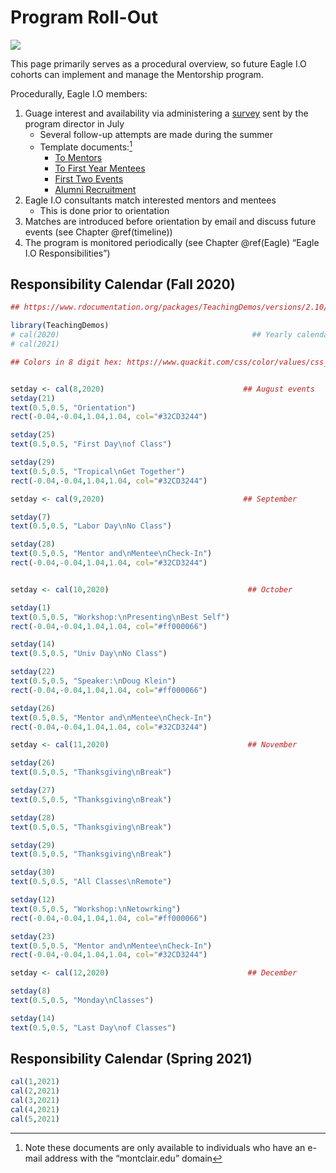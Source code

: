 
# Program Roll-Out {#procedure}

![](images\manage.jpg)

This page primarily serves as a procedural overview, so future Eagle I.O cohorts can implement and manage the Mentorship program.

Procedurally, Eagle I.O members:

1) Guage interest and availability via administering a  [survey](https://survey.az1.qualtrics.com/jfe/form/SV_1TFZ0AIYBpsyh6Z) sent by the program director in July
    +  Several follow-up attempts are made during the summer 
    + Template documents:^[Note these documents are only available to individuals who have an e-mail address with the "montclair.edu" domain]  
        * [To Mentors](https://drive.google.com/open?id=1oDPE6IKPpk-vFezMzAU6uGP9HiTDfH4DSmJT1TQdXYU)  
        * [To First Year Mentees](https://drive.google.com/open?id=1BWLyBbBIcMEBeRxTNhBaLzbWkEPXThcO44qSh4HwTpw)  
        * [First Two Events](https://docs.google.com/document/d/1o_W0KReXqGGoR6jn1zabX6syhJ2sNjMZH8RPBwtfbnI/edit?usp=sharing)
        * [Alumni Recruitment](https://docs.google.com/document/d/1pGMk17GrXaWcjsuM3HTSouYSGxK_JAm5UVDu6EI7lI0/edit)

2) Eagle I.O consultants match interested mentors and mentees
    + This is done prior to orientation
3) Matches are introduced before orientation by email and discuss future events (see Chapter \@ref(timeline)) 
4) The program is monitored periodically (see Chapter \@ref(Eagle) "Eagle I.O Responsibilities")

## Responsibility Calendar (Fall 2020) {#fall20}

```{r Fall2020, echo=FALSE, warning=FALSE}

## https://www.rdocumentation.org/packages/TeachingDemos/versions/2.10/topics/cal

library(TeachingDemos)
# cal(2020)                                           ## Yearly calendars
# cal(2021)

## Colors in 8 digit hex: https://www.quackit.com/css/color/values/css_hex_color_notation_8_digits.cfm


setday <- cal(8,2020)                               ## August events
setday(21)
text(0.5,0.5, "Orientation")
rect(-0.04,-0.04,1.04,1.04, col="#32CD3244")

setday(25)
text(0.5,0.5, "First Day\nof Class")

setday(29)
text(0.5,0.5, "Tropical\nGet Together")
rect(-0.04,-0.04,1.04,1.04, col="#32CD3244")

setday <- cal(9,2020)                               ## September

setday(7)
text(0.5,0.5, "Labor Day\nNo Class")

setday(28)
text(0.5,0.5, "Mentor and\nMentee\nCheck-In")
rect(-0.04,-0.04,1.04,1.04, col="#32CD3244")


setday <- cal(10,2020)                               ## October

setday(1)
text(0.5,0.5, "Workshop:\nPresenting\nBest Self")
rect(-0.04,-0.04,1.04,1.04, col="#ff000066")

setday(14)
text(0.5,0.5, "Univ Day\nNo Class")

setday(22)
text(0.5,0.5, "Speaker:\nDoug Klein")
rect(-0.04,-0.04,1.04,1.04, col="#ff000066")

setday(26)
text(0.5,0.5, "Mentor and\nMentee\nCheck-In")
rect(-0.04,-0.04,1.04,1.04, col="#32CD3244")

setday <- cal(11,2020)                               ## November

setday(26)
text(0.5,0.5, "Thanksgiving\nBreak")

setday(27)
text(0.5,0.5, "Thanksgiving\nBreak")

setday(28)
text(0.5,0.5, "Thanksgiving\nBreak")

setday(29)
text(0.5,0.5, "Thanksgiving\nBreak")

setday(30)
text(0.5,0.5, "All Classes\nRemote")

setday(12)
text(0.5,0.5, "Workshop:\nNetowrking")
rect(-0.04,-0.04,1.04,1.04, col="#ff000066")

setday(23)
text(0.5,0.5, "Mentor and\nMentee\nCheck-In")
rect(-0.04,-0.04,1.04,1.04, col="#32CD3244")

setday <- cal(12,2020)                               ## December

setday(8)
text(0.5,0.5, "Monday\nClasses")

setday(14)
text(0.5,0.5, "Last Day\nof Classes")


```

## Responsibility Calendar (Spring 2021) {#spring20}

```{r Spring2021, echo=FALSE, warning=FALSE}

cal(1,2021)
cal(2,2021)
cal(3,2021)
cal(4,2021)
cal(5,2021)

```